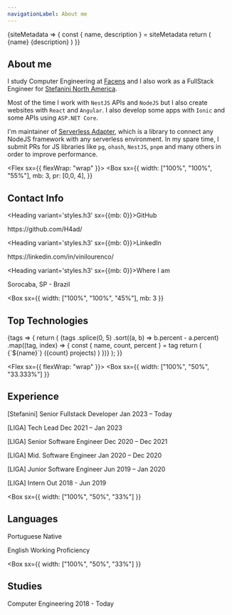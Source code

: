 ```yaml
---
navigationLabel: About me
---
```



<SiteMetaData>
{siteMetadata => {
  const { name, description } = siteMetadata
  return (
        <Fragment>
        <Heading variant='styles.h1'>{name}</Heading>
        <Text>{description}</Text>
        </Fragment>
  )
}}
</SiteMetaData>

<Divider/>

## About me

I study Computer Engineering at [Facens](https://facens.br/home) and I also work as a FullStack Engineer for [Stefanini North America](https://stefanini.com/en).

Most of the time I work with `NestJS` APIs and `NodeJS` but I also create websites with `React` and `Angular`.
I also develop some apps with `Ionic` and some APIs using `ASP.NET Core`.

I'm maintainer of [Serverless Adapter](https://serverless-adapter.viniciusl.com.br/), which is a library to connect any NodeJS framework with any serverless environment.
In my spare time, I submit PRs for JS libraries like `pg`, `ohash`, `NestJS`, `pnpm` and many others in order to improve performance.

<Divider />

<Flex sx={{ flexWrap: "wrap" }}>
  <Box
    sx={{
      width: ["100%", "100%", "55%"],
      mb: 3,
      pr: [0,0, 4],
    }}
  >

  ## Contact Info

  <Heading variant='styles.h3' sx={{mb: 0}}>GitHub</Heading>
  <Link href='https://github.com/H4ad/' variant='styles.a'>https://github.com/H4ad/</Link>
  <Divider />

  <Heading variant='styles.h3' sx={{mb: 0}}>LinkedIn</Heading>
  <Link href='https://www.linkedin.com/in/vinilourenco/' variant='styles.a'>https://linkedin.com/in/vinilourenco/</Link>
  <Divider />

  <Heading variant='styles.h3' sx={{mb: 0}}>Where I am</Heading>
  <Link href='https://pt.wikipedia.org/wiki/Sorocaba' variant='styles.a'>Sorocaba, SP - Brazil</Link>
  <Divider />

  </Box>

  <Box
    sx={{
      width: ["100%", "100%", "45%"],
      mb: 3
    }}
  >


  ## Top Technologies

  <SourceTags filter="projects">
    {tags => {
      return (
        <Flex sx={{ flexDirection: 'column' }}>
          {tags
            .splice(0, 5)
            .sort((a, b) => b.percent - a.percent)
            .map((tag, index) => {
              const { name, count, percent } = tag
              return (
                <Box
                  key={index}
                  sx={{ color: 'muted', mb: 3, svg: { fill: 'muted' } }}
                >
                  <Flex sx={{ lineHeight: 'normal' }}>
                    <Text
                      sx={{ color: 'secondary', mr: 2, mb: 0 }}
                    >{`${name}`}</Text>
                    <Text sx={{ color: 'muted' }}> ({count} projects)</Text>
                  </Flex>
                </Box>
              )
            })}
        </Flex>
      );
    }}
  </SourceTags>

  </Box>
</Flex>

<Divider />

<Flex sx={{ flexWrap: "wrap" }}>
  <Box
    sx={{
      width: ["100%", "50%", "33.333%"]
    }}
  >

  ## Experience

  <Text>[Stefanini] Senior Fullstack Developer</Text>
  <Text variant='styles.small'>Jan 2023 – Today</Text>
  <Divider />

  <Text>[LIGA] Tech Lead</Text>
  <Text variant='styles.small'>Dec 2021 – Jan 2023</Text>
  <Divider />

  <Text>[LIGA] Senior Software Engineer</Text>
  <Text variant='styles.small'>Dec 2020 – Dec 2021</Text>
  <Divider />

  <Text>[LIGA] Mid. Software Engineer</Text>
  <Text variant='styles.small'>Jan 2020 – Dec 2020</Text>
  <Divider />

  <Text>[LIGA] Junior Software Engineer</Text>
  <Text variant='styles.small'>Jun 2019 – Jan 2020</Text>
  <Divider />

  <Text>[LIGA] Intern</Text>
  <Text variant='styles.small'>Out 2018 - Jun 2019</Text>
  <Divider />

  <Divider />
  </Box>

  <Box
    sx={{
      width: ["100%", "50%", "33%"]
    }}
  >

  ## Languages

  <Text>Portuguese</Text>
  <Text variant='styles.small'>Native</Text>
  <Divider />

  <Text>English</Text>
  <Text variant='styles.small'>Working Proficiency</Text>
  <Divider />
  <Divider />
  </Box>

  <Box
    sx={{
      width: ["100%", "50%", "33%"]
    }}
  >

  ## Studies

  <Text>Computer Engineering</Text>
  <Text variant='styles.small'>2018 - Today</Text>
  <Divider />

  <Divider />
  </Box>

</Flex>

